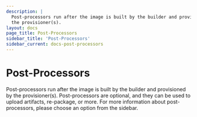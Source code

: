 ```yaml
---
description: |
  Post-processors run after the image is built by the builder and provisioned by
  the provisioner(s).
layout: docs
page_title: Post-Processors
sidebar_title: 'Post-Processors'
sidebar_current: docs-post-processors
---
```


# Post-Processors

Post-processors run after the image is built by the builder and provisioned by
the provisioner(s). Post-processors are optional, and they can be used to
upload artifacts, re-package, or more. For more information about
post-processors, please choose an option from the sidebar.
